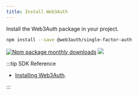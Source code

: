 ```yaml
---
title: Install Web3Auth
---
```


Install the Web3Auth package in your project.

```bash npm2yarn
npm install --save @web3auth/single-factor-auth
```

[![Npm package monthly downloads](https://badgen.net/npm/dm/@web3auth/single-factor-auth)](https://www.npmjs.com/package/@web3auth/single-factor-auth)
[![](https://data.jsdelivr.com/v1/package/npm/@web3auth/single-factor-auth/badge)](https://www.jsdelivr.com/package/npm/@web3auth/single-factor-auth)

:::tip SDK Reference

- [Installing Web3Auth](/sdk/core-kit/sfa-web/install).

:::
